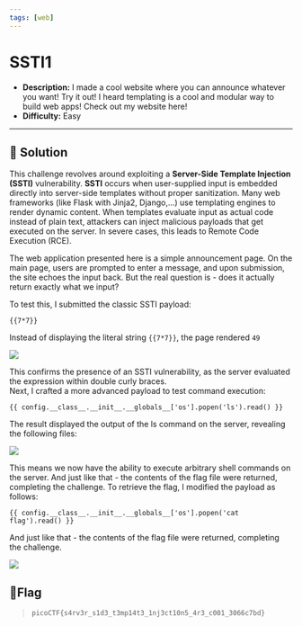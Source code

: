 ---
tags: [web]
---
# SSTI1

- **Description:** I made a cool website where you can announce whatever you want! Try it out!
I heard templating is a cool and modular way to build web apps! Check out my website here!
- **Difficulty:** Easy

---

## 🔎 Solution
This challenge revolves around exploiting a **Server-Side Template Injection (SSTI)** vulnerability.
**SSTI** occurs when user-supplied input is embedded directly into server-side templates without proper sanitization. 
Many web frameworks (like Flask with Jinja2, Django,...) use templating engines to render dynamic content. 
When templates evaluate input as actual code instead of plain text, attackers can inject malicious payloads that get executed on the server. 
In severe cases, this leads to Remote Code Execution (RCE).  

The web application presented here is a simple announcement page. 
On the main page, users are prompted to enter a message, and upon submission, the site echoes the input back.
But the real question is - does it actually return exactly what we input?

To test this, I submitted the classic SSTI payload:
```
{{7*7}}
```

Instead of displaying the literal string `{{7*7}}`, the page rendered `49`
<div style={{ width: '60%', margin: '0 auto' }}>
  <img src={require("./49.png").default} style={{ width: '100%', height: 'auto' }} />
</div>

This confirms the presence of an SSTI vulnerability, as the server evaluated the expression within double curly braces.  
Next, I crafted a more advanced payload to test command execution:
```
{{ config.__class__.__init__.__globals__['os'].popen('ls').read() }}
```

The result displayed the output of the ls command on the server, revealing the following files:
<div style={{ width: '60%', margin: '0 auto' }}>
  <img src={require("./ls.png").default} style={{ width: '100%', height: 'auto' }} />
</div>

This means we now have the ability to execute arbitrary shell commands on the server.
And just like that - the contents of the flag file were returned, completing the challenge.
To retrieve the flag, I modified the payload as follows:
```
{{ config.__class__.__init__.__globals__['os'].popen('cat flag').read() }}
```

And just like that - the contents of the flag file were returned, completing the challenge.
<div style={{ width: '100%', margin: '0 auto' }}>
  <img src={require("./flag.png").default} style={{ width: '100%', height: 'auto' }} />
</div>

## 🚩Flag
> `picoCTF{s4rv3r_s1d3_t3mp14t3_1nj3ct10n5_4r3_c001_3066c7bd}`
